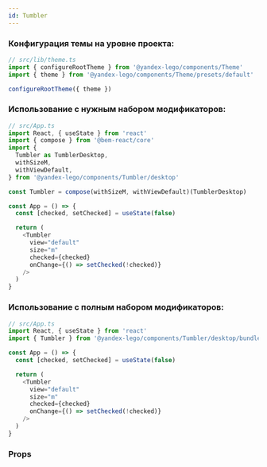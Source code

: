 ```yaml
---
id: Tumbler
---
```



### Конфигурация темы на уровне проекта:

```ts
// src/lib/theme.ts
import { configureRootTheme } from '@yandex-lego/components/Theme'
import { theme } from '@yandex-lego/components/Theme/presets/default'

configureRootTheme({ theme })
```

### Использование с нужным набором модификаторов:

```ts
// src/App.ts
import React, { useState } from 'react'
import { compose } from '@bem-react/core'
import {
  Tumbler as TumblerDesktop,
  withSizeM,
  withViewDefault,
} from '@yandex-lego/components/Tumbler/desktop'

const Tumbler = compose(withSizeM, withViewDefault)(TumblerDesktop)

const App = () => {
  const [checked, setChecked] = useState(false)

  return (
    <Tumbler
      view="default"
      size="m"
      checked={checked}
      onChange={() => setChecked(!checked)}
    />
  )
}
```

### Использование с полным набором модификаторов:

```ts
// src/App.ts
import React, { useState } from 'react'
import { Tumbler } from '@yandex-lego/components/Tumbler/desktop/bundle'

const App = () => {
  const [checked, setChecked] = useState(false)

  return (
    <Tumbler
      view="default"
      size="m"
      checked={checked}
      onChange={() => setChecked(!checked)}
    />
  )
}
```

### Props

<PropsTable props={propsTumbler} />
